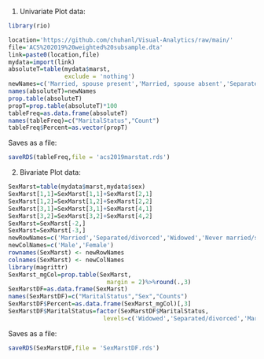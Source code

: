 
1. Univariate Plot data:

```r
library(rio)

location='https://github.com/chuhanl/Visual-Analytics/raw/main/'
file='ACS%202019%20weighted%20subsample.dta'
link=paste0(location,file)
mydata=import(link)
absoluteT=table(mydata$marst,
                exclude = 'nothing')
newNames=c('Married, spouse present','Married, spouse absent','Separated','Divorced','Widowed','Never married/single')
names(absoluteT)=newNames
prop.table(absoluteT)
propT=prop.table(absoluteT)*100
tableFreq=as.data.frame(absoluteT)
names(tableFreq)=c("MaritalStatus","Count")
tableFreq$Percent=as.vector(propT)
```

Saves as a file:
```r
saveRDS(tableFreq,file = 'acs2019marstat.rds')
```


2. Bivariate Plot data:

```r
SexMarst=table(mydata$marst,mydata$sex)
SexMarst[1,1]=SexMarst[1,1]+SexMarst[2,1]
SexMarst[1,2]=SexMarst[1,2]+SexMarst[2,2]
SexMarst[3,1]=SexMarst[3,1]+SexMarst[4,1]
SexMarst[3,2]=SexMarst[3,2]+SexMarst[4,2]
SexMarst=SexMarst[-2,]
SexMarst=SexMarst[-3,]
newRowNames=c('Married','Separated/divorced','Widowed','Never married/single')
newColNames=c('Male','Female')
rownames(SexMarst) <- newRowNames
colnames(SexMarst) <- newColNames
library(magrittr)
SexMarst_mgCol=prop.table(SexMarst,
                            margin = 2)%>%round(.,3)
SexMarstDF=as.data.frame(SexMarst)
names(SexMarstDF)=c("MaritalStatus","Sex","Counts")
SexMarstDF$Percent=as.data.frame(SexMarst_mgCol)[,3]
SexMarstDF$MaritalStatus=factor(SexMarstDF$MaritalStatus,
                           levels=c('Widowed','Separated/divorced','Married','Never married/single'))
```

Saves as a file:
```r
saveRDS(SexMarstDF,file = 'SexMarstDF.rds')
```
